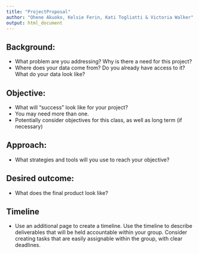 ```yaml
---
title: "ProjectProposal"
author: "Ohene Akuoko, Kelsie Ferin, Kati Togliatti & Victoria Walker"
output: html_document
---
```


## Background:
  + What problem are you addressing? Why is there a need for this project?
  + Where does your data come from? Do you already have access to it? What do your data look like?
  
## Objective:
  + What will "success" look like for your project?
  + You may need more than one.
  + Potentially consider objectives for this class, as well as long term (if necessary)
  
## Approach:
  + What strategies and tools will you use to reach your objective?
  
## Desired outcome:
  + What does the final product look like?
  
## Timeline
  + Use an additional page to create a timeline. Use the timeline to describe deliverables that will be held accountable within your group. Consider creating tasks that are easily assignable within the group, with clear deadlines.

